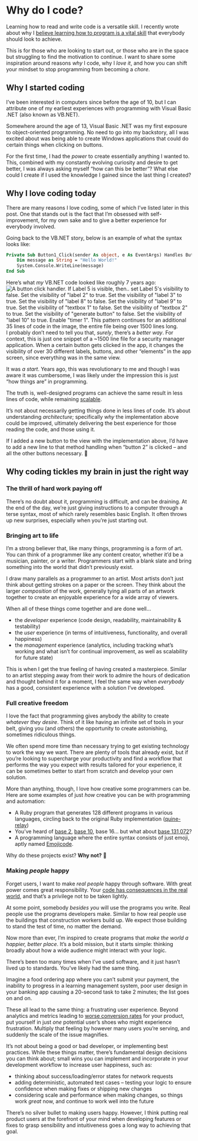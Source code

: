 # Why do I code?

Learning how to read and write code is a versatile skill. I recently wrote about why I [believe learning how to program is a vital skill](https://nevulo.xyz/blog/why-programming-is-important "believe learning how to program is a really important skill") that everybody should look to achieve.

This is for those who are looking to start out, or those who are in the space but struggling to find the motivation to continue. I want to share some inspiration around reasons _why_ I code, why I _love it_, and how you can shift your mindset to stop programming from becoming a _chore_.

## Why I started coding

I’ve been interested in computers since before the age of 10, but I can attribute one of my earliest experiences with programming with Visual Basic .NET (also known as VB.NET).

Somewhere around the age of 13, Visual Basic .NET was my first exposure to object-oriented programming. No need to go into my backstory, all I was excited about was being able to create Windows applications that could do certain things when clicking on buttons.

For the first time, I had the _power_ to create essentially anything I wanted to. This, combined with my constantly evolving curiosity and desire to get better, I was always asking myself “how can this be better”? What else could I create if I used the knowledge I gained since the last thing I created?

## Why I love coding today

There are many reasons I love coding, some of which I’ve listed later in this post. One that stands out is the fact that I’m obsessed with self-improvement, for my own sake and to give a better experience for everybody involved.

Going back to the VB.NET story, below is an example of what the syntax looks like:

```vb
Private Sub Button1_Click(sender As object, e As EventArgs) Handles Button1.Click
	Dim message as String = "Hello World!"
    System.Console.WriteLine(message)
End Sub
```

Here’s what _my_ VB.NET code looked like roughly 7 years ago:
![A button click handler. If Label 5 is visible, then.. set Label 5's visibility to false. Set the visibility of "label 2" to true. Set the visibility of "label 3" to true. Set the visibility of "label 8" to false. Set the visibility of "label 9" to true. Set the visibility of "textbox 1" to false. Set the visibility of "textbox 2" to true. Set the visibility of "generate button" to false. Set the visibility of "label 10" to true. Enable "timer 1". This pattern continues for an additional 35 lines of code in the image, the entire file being over 1500 lines long.](./assets/why-do-i-code/vbnet.png)
I probably don’t need to tell you that, _surely_, there’s a _better way_.
For context, this is just one snippet of a ~1500 line file for a security manager application. When a certain button gets clicked in the app, it changes the visibility of over 30 different labels, buttons, and other “elements” in the app screen, since everything was in the same view.

It was _a start_. Years ago, this was revolutionary to me and though I was aware it was cumbersome, I was likely under the impression this is just “how things are” in programming.

The truth is, well-designed programs can achieve the same result in less lines of code, while remaining [scalable](https://en.wikipedia.org/wiki/Scalability "scalable").

It’s not about necessarily getting things done in less lines of code. It’s about understanding _architecture_; specifically _why_ the implementation above could be improved, ultimately delivering the best experience for those reading the code, and those using it.

If I added a new button to the view with the implementation above, I’d have to add a new line to that method handling when “button 2” is clicked – and all the other buttons necessary. 😬

## Why coding tickles my brain in just the right way

### The thrill of hard work paying off

There’s no doubt about it, programming is difficult, and can be draining. At the end of the day, we’re just giving instructions to a computer through a terse syntax, most of which rarely resembles basic English. It often throws up new surprises, especially when you’re just starting out.

### Bringing art to life

I’m a strong believer that, like many things, programming is a form of art. You can think of a programmer like any content creator, whether it’d be a musician, painter, or a writer. Programmers start with a blank slate and bring something into the world that didn’t previously exist.

I draw many parallels as a programmer to an artist. Most artists don’t just think about getting strokes on a paper or the screen. They think about the larger _composition_ of the work, generally tying all parts of an artwork together to create an enjoyable experience for a wide array of viewers.

When all of these things come together and are done well…

- the _developer_ experience (code design, readability, maintainability & testability)
- the _user_ experience (in terms of intuitiveness, functionality, and overall happiness)
- the _management_ experience (analytics, including tracking what’s working and what isn’t for continual improvement, as well as scalability for future state)

This is when I get the true feeling of having created a masterpiece. Similar to an artist stepping away from their work to admire the hours of dedication and thought behind it for a moment, I feel the same way when _everybody_ has a good, consistent experience with a solution I’ve developed.

### Full creative freedom

I love the fact that programming gives anybody the ability to create _whatever they desire_. Think of it like having an infinite set of tools in your belt, giving you (and others) the opportunity to create astonishing, sometimes ridiculous things.

We often spend more time than necessary trying to get existing technology to work the way we want. There are plenty of tools that already exist, but if you’re looking to supercharge your productivity and find a workflow that performs the way you expect with results tailored for your experience, it can be sometimes better to start from scratch and develop your own solution.

More than anything, though, I love how creative some programmers can be. Here are some examples of just _how_ creative you can be with programming and automation:

- A Ruby program that generates 128 different programs in various languages, circling back to the original Ruby implementation ([quine-relay](https://github.com/mame/quine-relay "quine-relay"))
- You’ve heard of [base 2](https://en.wikipedia.org/wiki/Binary_number "base 2"), [base 10](https://www.thoughtco.com/definition-of-base-10-2312365 "base 10"), base 16… but what about [base 131,072](https://github.com/qntm/base131072 "base 131,072")?
- A programming language where the entire syntax consists of just emoji, aptly named [Emojicode](https://github.com/emojicode/emojicode "Emojicode").

Why do these projects exist?
**Why not?** 🤠

### Making _people_ happy

Forget users, I want to make _real people_ happy through software. With great power comes great responsibility. Your [code has consequences in the real world](https://www.youtube.com/watch?v=LZM9YdO_QKk "code has consequences on the real world"), and that’s a privilege not to be taken lightly.

At some point, somebody _besides you_ will use the programs you write.
Real people use the programs developers make. Similar to how real people use the buildings that construction workers build up. We expect those building to stand the test of time, no matter the demand.

Now more than ever, I’m inspired to create programs that _make the world a happier, better place_. It’s a bold mission, but it starts simple: thinking broadly about how a wide audience might interact with your logic.

There’s been too many times when I’ve used software, and it just hasn’t lived up to standards. You’ve likely had the same thing.

Imagine a food ordering app where you can’t submit your payment, the inability to progress in a learning management system, poor user design in your banking app causing a 20-second task to take 2 minutes; the list goes on and on.

These all lead to the same thing: a frustrating user experience. Beyond analytics and metrics leading to [worse conversion rates](https://cxl.com/blog/great-user-experience-ux-leads-to-conversions/ "worse conversion rates") for your product, put yourself in just _one_ potential user’s shoes who might experience frustration. Multiply that feeling by however many users you’re serving, and suddenly the scale of the issue magnifies.

It’s not about being a good or bad developer, or implementing best practices. While these things matter, there’s fundamental design decisions you can think about; small wins you can implement and incorporate in your development workflow to increase user happiness, such as:

- thinking about success/loading/error states for network requests
- adding deterministic, automated test cases – testing your logic to ensure confidence when making fixes or shipping new changes
- considering scale and performance when making changes, so things work _great_ now, and continue to work well into the future

There’s no silver bullet to making users happy. However, I think putting real product users at the forefront of your mind when developing features or fixes to grasp sensibility and intuitiveness goes a long way to achieving that goal.

<!--[PROPERTIES]
- slug: 'why-do-i-code'
  title: 'Why do I code?'
  description: "How I started coding, why I love it, and inspiration to avoid programming from becoming a monotonous chore"
  image: cover.jpg
  createdAt: 1654162862000
  location: 'posts/why-do-i-code.mdx'
  readTimeMins: 5
  coverAuthor: Avi Richards
  coverAuthorUrl: https://unsplash.com/@avirichards
  author: Nevulo
  labels:
    - programming
    - inspiration
    - meta
-->
